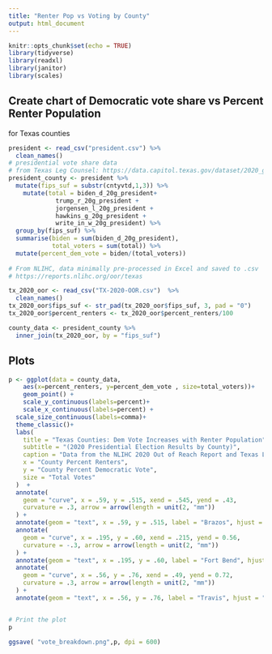 ```yaml
---
title: "Renter Pop vs Voting by County"
output: html_document
---
```


```r
knitr::opts_chunk$set(echo = TRUE)
library(tidyverse)
library(readxl)
library(janitor)
library(scales)
```

## Create chart of Democratic vote share vs Percent Renter Population

for Texas counties

```r
president <- read_csv("president.csv") %>% 
  clean_names()
# presidential vote share data
# from Texas Leg Counsel: https://data.capitol.texas.gov/dataset/2020_general
president_county <- president %>%
  mutate(fips_suf = substr(cntyvtd,1,3)) %>%
    mutate(total = biden_d_20g_president+
             trump_r_20g_president + 
             jorgensen_l_20g_president +
             hawkins_g_20g_president +
             write_in_w_20g_president) %>%
  group_by(fips_suf) %>%
  summarise(biden = sum(biden_d_20g_president),
            total_voters = sum(total)) %>%
  mutate(percent_dem_vote = biden/(total_voters))
  
# From NLIHC, data minimally pre-processed in Excel and saved to .csv
# https://reports.nlihc.org/oor/texas

tx_2020_oor <- read_csv("TX-2020-OOR.csv")  %>% 
  clean_names() 
tx_2020_oor$fips_suf <- str_pad(tx_2020_oor$fips_suf, 3, pad = "0")
tx_2020_oor$percent_renters <- tx_2020_oor$percent_renters/100

county_data <- president_county %>%
  inner_join(tx_2020_oor, by = "fips_suf")

```

##  Plots

```r

p <- ggplot(data = county_data, 
    aes(x=percent_renters, y=percent_dem_vote , size=total_voters))+
    geom_point() +
    scale_y_continuous(labels=percent)+
    scale_x_continuous(labels=percent) +
  scale_size_continuous(labels=comma)+ 
  theme_classic()+
  labs(
    title = "Texas Counties: Dem Vote Increases with Renter Population",
    subtitle = "(2020 Presidential Election Results by County)",
    caption = "Data from the NLIHC 2020 Out of Reach Report and Texas Legislative Council.",
    x = "County Percent Renters",
    y = "County Percent Democratic Vote",
    size = "Total Votes"
  )  + 
  annotate(
    geom = "curve", x = .59, y = .515, xend = .545, yend = .43, 
    curvature = .3, arrow = arrow(length = unit(2, "mm"))
  ) +
  annotate(geom = "text", x = .59, y = .515, label = "Brazos", hjust = "left") + 
  annotate(
    geom = "curve", x = .195, y = .60, xend = .215, yend = 0.56, 
    curvature = -.3, arrow = arrow(length = unit(2, "mm"))
  ) +
  annotate(geom = "text", x = .195, y = .60, label = "Fort Bend", hjust = "right")  + 
  annotate(
    geom = "curve", x = .56, y = .76, xend = .49, yend = 0.72, 
    curvature = .3, arrow = arrow(length = unit(2, "mm"))
  ) +
  annotate(geom = "text", x = .56, y = .76, label = "Travis", hjust = "left")


# Print the plot 
p

```
```r


ggsave( "vote_breakdown.png",p, dpi = 600)
```


